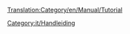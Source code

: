 [[Translation:Category/en/Manual/Tutorial]]

{{en/Bilingual box| Nl
| Een category voor tutorial gerelateerde pagina&rsquo;s. Pagina's met de template [[Template:nl/Manual/Tutorial/Tutorial]] komen automatisch in deze categorie.
| A Category for Tutorial related pages. Articles that are called by [[Template:nl/Manual/Tutorial/Tutorial]] are automatically placed here. }}


[[Category:it/Handleiding]]